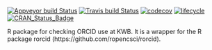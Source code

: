 [![Appveyor build Status](https://ci.appveyor.com/api/projects/status/nu9yrfk4kwut60f7/branch/master?svg=true)](https://ci.appveyor.com/project/KWB-R/kwb-orcid/branch/master)
[![Travis build Status](https://travis-ci.org/KWB-R/kwb.orcid.svg?branch=master)](https://travis-ci.org/KWB-R/kwb.orcid)
[![codecov](https://codecov.io/github/KWB-R/kwb.orcid/branch/master/graphs/badge.svg)](https://codecov.io/github/KWB-R/kwb.orcid)
[![lifecycle](https://img.shields.io/badge/lifecycle-experimental-orange.svg)](https://www.tidyverse.org/lifecycle/#experimental)
[![CRAN_Status_Badge](https://www.r-pkg.org/badges/version/kwb.orcid)]()

R package for checking ORCID use at KWB. It is a wrapper for the R package 
rorcid (https://github.com/ropencsci/rorcid).
